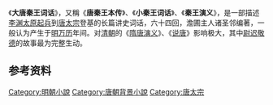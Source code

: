 《'''大唐秦王词话'''》，又稱《'''唐秦王本传'''》、《'''小秦王词话'''》、《'''秦王演义'''》，是一部描述[[李渊|李渊]][[太原起兵|太原起兵]]到[[唐太宗|唐太宗]]登基的长篇讲史词话，六十四回，澹圃主人诸圣邻编著，一般认为产生于[[明朝|明]][[万历|万历]]年间。对[[清朝|清朝]]的《[[隋唐演义|隋唐演义]]》、《[[说唐|说唐]]》影响极大，其中[[尉迟敬德|尉迟敬德]]的故事最为完整生动。

==参考资料==
{{wikisource|大唐秦王詞話}}

[[Category:明朝小說|Category:明朝小說]]
[[Category:唐朝背景小說|Category:唐朝背景小說]]
[[Category:唐太宗|Category:唐太宗]]
